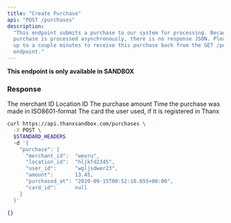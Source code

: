 ```yaml
---
title: "Create Purchase"
api: "POST /purchases"
description:
  "This endpoint submits a purchase to our system for processing. Because this
  purchase is processed asynchronously, there is no response JSON. Please allow
  up to a couple minutes to receive this purchase back from the GET /purchases
  endpoint."
---
```


**This endpoint is only available in SANDBOX**

### Response

<ResponseField name="merchant_id" type="string">
  The merchant ID
</ResponseField>

<ResponseField name="location_id" type="string">
  Location ID
</ResponseField>

<ResponseField name="amount" type="decimal">
  The purchase amount
</ResponseField>

<ResponseField name="purchased_at" type="string">
  Time the purchase was made in ISO8601-format
</ResponseField>

<ResponseField name="card" type="string">
  The card the user used, if it is registered in Thanx
</ResponseField>

<RequestExample>

```bash
curl https://api.thanxsandbox.com/purchases \
  -X POST \
  $STANDARD_HEADERS
  -d '{
    "purchase": {
      "merchant_id":  "weoru",
      "location_id":  "hljkfd2345",
      "user_id":      "wgljsdwer23",
      "amount":       13.45,
      "purchased_at": "2020-09-15T00:52:10.655+00:00",
      "card_id":      null
    }
  }'
```

</RequestExample>

<ResponseExample>

```json
{}
```

</ResponseExample>
